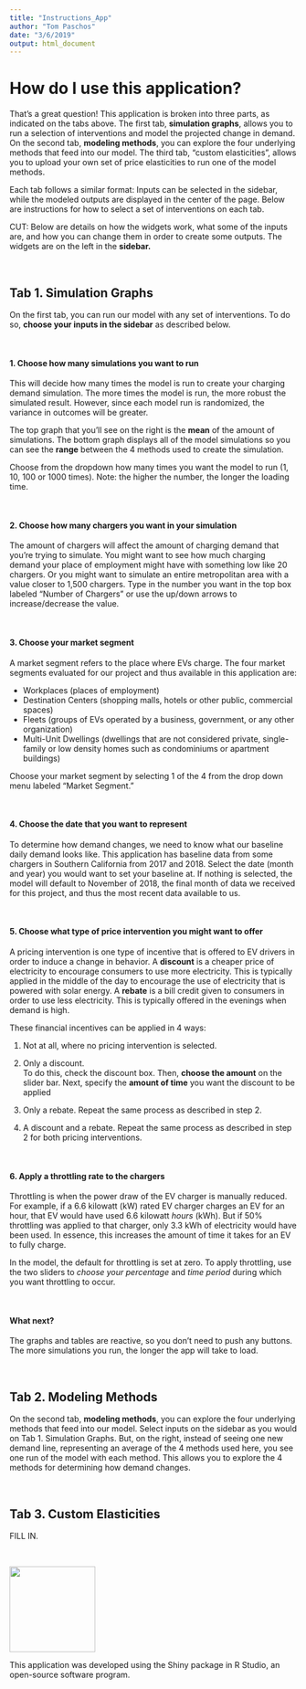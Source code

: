 ```yaml
---
title: "Instructions_App"
author: "Tom Paschos"
date: "3/6/2019"
output: html_document
---
```


# How do I use this application?

That's a great question! This application is broken into three parts, as indicated on the tabs above. The first tab, **simulation graphs**, allows you to run a selection of interventions and model the projected change in demand. On the second tab, **modeling methods**, you can explore the four underlying methods that feed into our model. The third tab, "custom elasticities", allows you to upload your own set of price elasticities to run one of the model methods. 

Each tab follows a similar format: Inputs can be selected in the sidebar, while the modeled outputs are displayed in the center of the page. Below are instructions for how to select a set of interventions on each tab. 

CUT: Below are details on how the widgets work, what some of the inputs are, and how you can change them in order to create some outputs. The widgets are on the left in the **sidebar.**

&nbsp;

## Tab 1. Simulation Graphs

On the first tab, you can run our model with any set of interventions. To do so, **choose your inputs in the sidebar** as described below. 

&nbsp;

#### **1. Choose how many simulations you want to run**

This will decide how many times the model is run to create your charging demand simulation. The more times the model is run, the more robust the simulated result. However, since each model run is randomized, the variance in outcomes will be greater.

The top graph that you'll see on the right is the **mean** of the amount of simulations. The bottom graph displays all of the model simulations so you can see the **range** between the 4 methods used to create the simulation.

Choose from the dropdown how many times you want the model to run (1, 10, 100 or 1000 times). Note: the higher the number, the longer the loading time.

&nbsp;
&nbsp;

#### **2. Choose how many chargers you want in your simulation**

The amount of chargers will affect the amount of charging demand that you're trying to simulate. You might want to see how much charging demand your place of employment might have with something low like 20 chargers. Or you might want to simulate an entire metropolitan area with a value closer to 1,500 chargers. Type in the number you want in the top box labeled "Number of Chargers" or use the up/down arrows to increase/decrease the value.

&nbsp;
&nbsp;

#### **3. Choose your market segment**

A market segment refers to the place where EVs charge. The four market segments evaluated for our project and thus available in this application are:

- Workplaces (places of employment)
- Destination Centers (shopping malls, hotels or other public, commercial spaces)
- Fleets (groups of EVs operated by a business, government, or any other organization)
- Multi-Unit Dwellings (dwellings that are not considered private, single-family or low density homes such as condominiums or apartment buildings)

Choose your market segment by selecting 1 of the 4 from the drop down menu labeled "Market Segment."

&nbsp;
&nbsp;

#### **4. Choose the date that you want to represent**

To determine how demand changes, we need to know what our baseline daily demand looks like. This application has baseline data from some chargers in Southern California from 2017 and 2018. Select the date (month and year) you would want to set your baseline at. If nothing is selected, the model will default to November of 2018, the final month of data we received for this project, and thus the most recent data available to us. 

&nbsp;
&nbsp;

#### **5. Choose what type of price intervention you might want to offer**

A pricing intervention is one type of incentive that is offered to EV drivers in order to induce a change in behavior.  A **discount** is a cheaper price of electricity to encourage consumers to use more electricity. This is typically applied in the middle of the day to encourage the use of electricity that is powered with solar energy.  A **rebate** is a bill credit given to consumers in order to use less electricity. This is typically offered in the evenings when demand is high.

These financial incentives can be applied in 4 ways:

1) Not at all, where no pricing intervention is selected.  

2) Only a discount.  
To do this, check the discount box. Then, **choose the amount** on the slider bar. Next, specify the **amount of time** you want the discount to be applied

3) Only a rebate.
Repeat the same process as described in step 2.

4) A discount and a rebate.
Repeat the same process as described in step 2 for both pricing interventions.

&nbsp;
&nbsp;

#### **6. Apply a throttling rate to the chargers**

Throttling is when the power draw of the EV charger is manually reduced. For example, if a 6.6 kilowatt (kW) rated EV charger charges an EV for an hour, that EV would have used 6.6 kilowatt *hours* (kWh). But if 50% throttling was applied to that charger, only 3.3 kWh of electricity would have been used. In essence, this increases the amount of time it takes for an EV to fully charge.

In the model, the default for throttling is set at zero. To apply throttling, use the two sliders to *choose your percentage* and *time period* during which you want throttling to occur.

&nbsp;
&nbsp;

#### **What next?**

The graphs and tables are reactive, so you don't need to push any buttons. The more simulations you run, the longer the app will take to load.

&nbsp;
&nbsp;

## Tab 2. Modeling Methods
On the second tab, **modeling methods**, you can explore the four underlying methods that feed into our model. Select inputs on the sidebar as you would on Tab 1. Simulation Graphs. But, on the right, instead of seeing one new demand line, representing an average of the 4 methods used here, you see one run of the model with each method. This allows you to explore the 4 methods for determining how demand changes. 

&nbsp;
&nbsp;

## Tab 3. Custom Elasticities

FILL IN. 

&nbsp;
&nbsp;

<img src="RStudio_Shiny.png" width="150">

This application was developed using the Shiny package in R Studio, an open-source software program.


